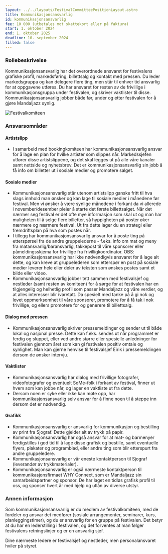 ```yaml
---
layout: ../../layouts/FestivalCommitteePositionLayout.astro
title: Kommunikasjonsansvarlig
id: kommunikasjonsansvarlig
fee: 10 000 (utbetales mot skattekort eller på faktura)
start: 1. oktober 2024
end: 1. oktober 2025
deadline: 10. september 2024
filled: false
---
```


### Rollebeskrivelse

Kommunikasjonsansvarlig har det overordnede ansvaret for festivalens grafiske profil, markedsføring, billettsalg og kontakt med pressen. Du leder markedsgruppa og kan delegere flere ting, men står til enhver tid ansvarlig for at oppgavene utføres. Du har ansvaret for resten av de frivillige i kommunikasjonsgruppa under festivalen, og skriver vaktlister til disse. Kommunikasjonsansvarlig jobber både før, under og etter festivalen for å gjøre Mandaljazz synlig.

<img
  src="/festivalkomite/markedssjef.jpg"
  alt="Festivalkomiteen"
  class="rounded-lg shadow-lg"
/>

### Ansvarsområder

#### Artistslipp

- I samarbeid med bookingkomiteen har kommunikasjonsansvarlig ansvar for å lage en plan for hvilke artister som slippes når. Markedssjefen utfører disse artistslippene, og det skal legges ut på alle våre kanaler samt nettside og nyhetsbrev. Det er kommunikasjonsansvarlig sin jobb å få info om billetter ut i sosiale medier og promotere salget.

#### Sosiale medier

- Kommunikasjonsansvarlig står utenom artistslipp ganske fritt til hva slags innhold man ønsker og kan lage til sosiale medier i månedene før festival. Men vi ønsker å være synlige månedene i forkant da vi allerede i november/desember pleier å starte det første billettsalget. Når det nærmer seg festival er det ofte mye informasjon som skal ut og man har muligheten til å selge flere billetter, så hyppigheten på poster øker nærmere og nærmere festival. Ut fra dette lager du en strategi eller fremdriftsplan på hva som postes når.
- I tillegg har kommunikasjonsansvarlig ansvar for å poste ting på etterspørsel fra de andre gruppelederne - f.eks. info om mat og meny fra matansvarlig/baransvarlig, takkepost til våre sponsorer eller påmeldingsskjema for frivillige fra frivilligkoordinator. OBS: kommunikasjonsansvarlig har ikke nødvendigvis ansvaret for å lage alt dette, og kan kreve at gruppelederen som etterspør en post på sosiale medier leverer hele eller deler av teksten som ønskes postes samt et bilde eller video.
- Kommunikasjonsansvarlig jobber tett sammen med festivalsjef og nestleder (samt resten av komiteen) for å sørge for at festivalen har en tilgjengelig og helhetlig profil som passer Mandaljazz og våre verdier, og at alles interesser blir ivaretatt. Da spesielt med tanke på å gi nok og lovet oppmerksomhet til våre sponsorer, promotere for å få tak i nok frivillige, og ellers promotere for og generere til billettsalg.

#### Dialog med pressen

- Kommunikasjonsansvarlig skriver pressemeldinger og sender ut til både lokal og nasjonal presse. Dette kan f.eks. sendes ut når programmet er ferdig og sluppet, eller ved andre større eller spesielle anledninger for festivalen gjennom året som kan gi festivalen positiv omtale og synlighet. Man kan gjerne henvise til festivalsjef Eirik i pressemeldingen dersom de ønsker intervju.

#### Vaktlister

- Kommunikasjonsansvarlig har dialog med frivillige fotografer, videofotografer og eventuelt SoMe-folk i forkant av festival, finner ut hvem som kan jobbe når, og lager en vaktliste ut fra dette.
- Dersom noen er syke eller ikke kan møte opp, har kommunikasjonsansvarlig selv ansvar for å finne noen til å steppe inn dersom det er nødvendig.

#### Grafikk

- Kommunikasjonsansvarlig er ansvarlig for kommunikasjon og bestilling av print fra Sjograf. Dette gjelder alt av trykk på papir.
- Kommunikasjonsansvarlig har også ansvar for at mat- og barmenyer ferdigstilles i god tid til å lage disse grafisk og bestille, samt eventuelle flyers, plakater og programblad, eller andre ting som blir etterspurt fra andre gruppeledere.
- Kommunikasjonsansvarlig er vår eneste kontaktperson til Sjograf (leverandør av trykkmaterialer).
- Kommunikasjonsansvarlig er også nærmeste kontaktperson til kommunikasjonsfirmaet WHY Connect, som er Mandaljazz sin samarbeidspartner og sponsor. De har laget en tidløs grafisk profil til oss, og sponser hvert år med hjelp og utlån av diverse utstyr.

### Annen informasjon

Som kommunikasjonsansvarlig er du medlem av festivalkomiteen, med de fordeler og ansvar det medfører (sosiale arrangementer, seminarer, kurs, planleggingstimer), og du er ansvarlig for en gruppe på festivalen. Det betyr at du har en lederstilling i festivalen, og det forventes at man følger festivalens retningslinjer og er en ansvarlig sjef.

Dine nærmeste ledere er festivalsjef og nestleder, men personalansvaret hviler på styret.
